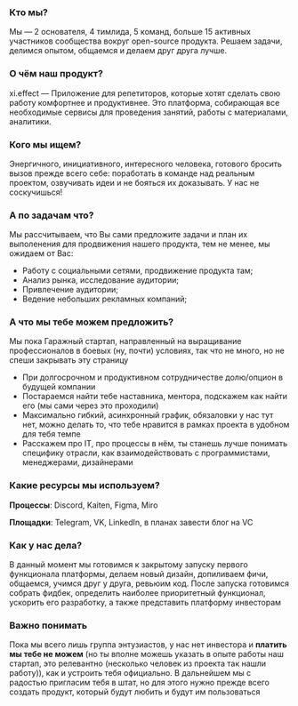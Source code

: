 ### Кто мы?

Мы — 2 основателя, 4 тимлида, 5 команд, больше 15 активных участников сообщества вокруг open-source продукта. Решаем задачи, делимся опытом, общаемся и делаем друг друга лучше.

### О чём наш продукт?

xi.effect — Приложение для репетиторов, которые хотят сделать свою работу комфортнее и продуктивнее. Это платформа, собирающая все необходимые сервисы для проведения занятий, работы с материалами, аналитики.

### Кого мы ищем?

Энергичного, инициативного, интересного человека, готового бросить вызов прежде всего себе: поработать в команде над реальным проектом, озвучивать идеи и не бояться их доказывать. У нас не соскучишься!

### А по задачам что?

Мы рассчитываем, что Вы сами предложите задачи и план их выполенения для продвижения нашего продукта, тем не менее, мы ожидаем от Вас:

- Работу с социальными сетями, продвижение продукта там;
- Анализ рынка, исследование аудитории;
- Привлечение аудитории;
- Ведение небольших рекламных компаний;

### А что мы тебе можем предложить?

Мы пока Гаражный стартап, направленный на выращивание профессионалов в боевых (ну, почти) условиях, так что не много, но не спеши закрывать эту страницу

- При долгосрочном и продуктивном сотрудничестве долю/опцион в будущей компании
- Постараемся найти тебе наставника, ментора, подскажем как найти его (мы сами через это проходили)
- Максимально гибкий, асинхронный график, обязаловки у нас тут нет, можно делать то, что тебе нравится в рамках проекта в удобном для тебя темпе
- Расскажем про IT, про процессы в нём, ты станешь лучше понимать специфику отрасли, как взаимодействовать с программистами, менеджерами, дизайнерами

### Какие ресурсы мы используем?

**Процессы**: Discord, Kaiten, Figma, Miro

**Площадки**: Telegram, VK, LinkedIn, в планах завести блог на VC

### Как у нас дела?

В данный момент мы готовимся к закрытому запуску первого функционала платформы, делаем новый дизайн, допиливаем фичи, общаемся, учимся друг у друга, ревьюим код. После запуска готовимся собрать фидбек, определить наиболее приоритетный функционал, ускорить его разработку, а также представить платформу инвесторам

### Важно понимать

Пока мы всего лишь группа энтузиастов, у нас нет инвестора и **платить мы тебе не можем** (но ты вполне можешь указать в опыте работы наш стартап, это релевантно (несколько человек из проекта так нашли работу)), как и устроить тебя официально. В дальнейшем мы с радостью пригласим тебя в штат, но для этого нужно прежде всего создать продукт, который будут любить и будут им пользоваться
